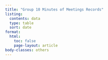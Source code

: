 ```yaml
---
title: "Group 10 Minutes of Meetings Records"
listing:
  contents: data
  type: table
  sort: date
format:
  html:
    toc: false
    page-layout: article
body-classes: others
---
```


